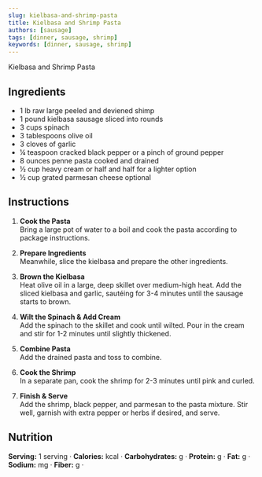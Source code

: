 ```yaml
---
slug: kielbasa-and-shrimp-pasta
title: Kielbasa and Shrimp Pasta
authors: [sausage]
tags: [dinner, sausage, shrimp]
keywords: [dinner, sausage, shrimp]
---
```


Kielbasa and Shrimp Pasta
<!-- <img src="/img/chicken-and-orzo-skillet.jpg" alt="Creamy Chicken And Orzo Skillet Picture" width="800" height="670" /> -->

<!-- truncate -->


## Ingredients
- 1 lb raw large peeled and deviened shimp
- 1 pound kielbasa sausage sliced into rounds
- 3 cups spinach
- 3 tablespoons olive oil
- 3 cloves of garlic
- ¼ teaspoon cracked black pepper or a pinch of ground pepper
- 8 ounces penne pasta cooked and drained
- ½ cup heavy cream or half and half for a lighter option
- ½ cup grated parmesan cheese optional

## Instructions 

1. **Cook the Pasta**  
Bring a large pot of water to a boil and cook the pasta according to package instructions.

2. **Prepare Ingredients**  
Meanwhile, slice the kielbasa and prepare the other ingredients.

3. **Brown the Kielbasa**  
Heat olive oil in a large, deep skillet over medium-high heat. Add the sliced kielbasa and garlic, sautéing for 3-4 minutes until the sausage starts to brown.

4. **Wilt the Spinach & Add Cream**  
Add the spinach to the skillet and cook until wilted. Pour in the cream and stir for 1-2 minutes until slightly thickened.

5. **Combine Pasta**  
Add the drained pasta and toss to combine.

6. **Cook the Shrimp**  
In a separate pan, cook the shrimp for 2-3 minutes until pink and curled.

7. **Finish & Serve**  
Add the shrimp, black pepper, and parmesan to the pasta mixture. Stir well, garnish with extra pepper or herbs if desired, and serve.

## Nutrition
**Serving:** 1 serving · 
**Calories:** kcal · 
**Carbohydrates:** g · 
**Protein:** g · 
**Fat:** g · 
**Sodium:** mg · 
**Fiber:** g · 